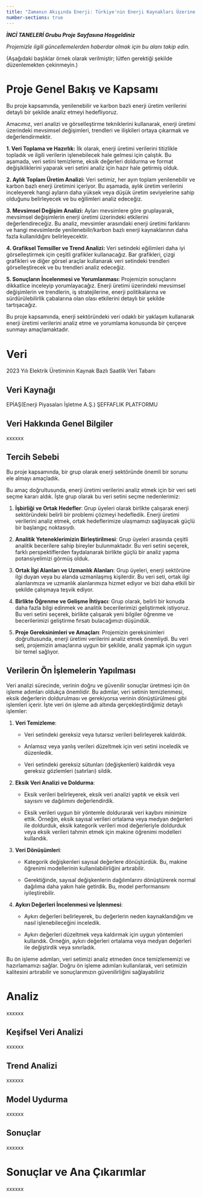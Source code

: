 ```yaml
---
title: "Zamanın Akışında Enerji: Türkiye'nin Enerji Kaynakları Üzerine Dinamik Bir Analiz"
number-sections: true
---
```


***İNCİ TANELERİ Grubu Proje Sayfasına Hoşgeldiniz***

*Projemizle ilgili güncellemelerden haberdar olmak için bu alanı takip edin.*

(Aşağıdaki başlıklar örnek olarak verilmiştir; lütfen gerektiği şekilde düzenlemekten çekinmeyin.)

# Proje Genel Bakış ve Kapsamı

Bu proje kapsamında, yenilenebilir ve karbon bazlı enerji üretim verilerini detaylı bir şekilde analiz etmeyi hedefliyoruz.

Amacımız, veri analizi ve görselleştirme tekniklerini kullanarak, enerji üretimi üzerindeki mevsimsel değişimleri, trendleri ve ilişkileri ortaya çıkarmak ve değerlendirmektir.

**1. Veri Toplama ve Hazırlık:** İlk olarak, enerji üretimi verilerini titizlikle topladık ve ilgili verilerin işlenebilecek hale gelmesi için çalıştık. Bu aşamada, veri setini temizleme, eksik değerleri doldurma ve format değişikliklerini yaparak veri setini analiz için hazır hale getirmiş olduk.

**2. Aylık Toplam Üretim Analizi:** Veri setimiz, her ayın toplam yenilenebilir ve karbon bazlı enerji üretimini içeriyor. Bu aşamada, aylık üretim verilerini inceleyerek hangi ayların daha yüksek veya düşük üretim seviyelerine sahip olduğunu belirleyecek ve bu eğilimleri analiz edeceğiz.

**3. Mevsimsel Değişim Analizi:** Ayları mevsimlere göre gruplayarak, mevsimsel değişimlerin enerji üretimi üzerindeki etkilerini değerlendireceğiz. Bu analiz, mevsimler arasındaki enerji üretimi farklarını ve hangi mevsimlerde yenilenebilir/karbon bazlı enerji kaynaklarının daha fazla kullanıldığını belirleyecektir.

**4. Grafiksel Temsiller ve Trend Analizi:** Veri setindeki eğilimleri daha iyi görselleştirmek için çeşitli grafikler kullanacağız. Bar grafikleri, çizgi grafikleri ve diğer görsel araçlar kullanarak veri setindeki trendleri görselleştirecek ve bu trendleri analiz edeceğiz.

**5. Sonuçların İncelenmesi ve Yorumlanması:** Projemizin sonuçlarını dikkatlice inceleyip yorumlayacağız. Enerji üretimi üzerindeki mevsimsel değişimlerin ve trendlerin, iş stratejilerine, enerji politikalarına ve sürdürülebilirlik çabalarına olan olası etkilerini detaylı bir şekilde tartışacağız.

Bu proje kapsamında, enerji sektöründeki veri odaklı bir yaklaşım kullanarak enerji üretimi verilerini analiz etme ve yorumlama konusunda bir çerçeve sunmayı amaçlamaktadır.

# Veri

2023 Yılı Elektrik Üretiminin Kaynak Bazlı Saatlik Veri Tabanı

## Veri Kaynağı

EPİAŞ(Enerji Piyasaları İşletme A.Ş.) ŞEFFAFLIK PLATFORMU

## Veri Hakkında Genel Bilgiler

xxxxxx

## Tercih Sebebi

Bu proje kapsamında, bir grup olarak enerji sektöründe önemli bir sorunu ele almayı amaçladık.

Bu amaç doğrultusunda, enerji üretimi verilerini analiz etmek için bir veri seti seçme kararı aldık. İşte grup olarak bu veri setini seçme nedenlerimiz:

1.  **İşbirliği ve Ortak Hedefler**: Grup üyeleri olarak birlikte çalışarak enerji sektöründeki belirli bir problemi çözmeyi hedefledik. Enerji üretimi verilerini analiz etmek, ortak hedeflerimize ulaşmamızı sağlayacak güçlü bir başlangıç noktasıydı.

2.  **Analitik Yeteneklerimizin Birleştirilmesi**: Grup üyeleri arasında çeşitli analitik becerilere sahip bireyler bulunmaktadır. Bu veri setini seçerek, farklı perspektiflerden faydalanarak birlikte güçlü bir analiz yapma potansiyelimizi görmüş olduk.

3.  **Ortak İlgi Alanları ve Uzmanlık Alanları**: Grup üyeleri, enerji sektörüne ilgi duyan veya bu alanda uzmanlaşmış kişilerdir. Bu veri seti, ortak ilgi alanlarımıza ve uzmanlık alanlarımıza hizmet ediyor ve bizi daha etkili bir şekilde çalışmaya teşvik ediyor.

4.  **Birlikte Öğrenme ve Gelişme İhtiyacı**: Grup olarak, belirli bir konuda daha fazla bilgi edinmek ve analitik becerilerimizi geliştirmek istiyoruz. Bu veri setini seçerek, birlikte çalışarak yeni bilgiler öğrenme ve becerilerimizi geliştirme fırsatı bulacağımızı düşündük.

5.  **Proje Gereksinimleri ve Amaçları**: Projemizin gereksinimleri doğrultusunda, enerji üretimi verilerini analiz etmek önemliydi. Bu veri seti, projemizin amaçlarına uygun bir şekilde, analiz yapmak için uygun bir temel sağlıyor.

## Verilerin Ön İşlemelerin Yapılması

Veri analizi sürecinde, verinin doğru ve güvenilir sonuçlar üretmesi için ön işleme adımları oldukça önemlidir. Bu adımlar, veri setinin temizlenmesi, eksik değerlerin doldurulması ve gerekiyorsa verinin dönüştürülmesi gibi işlemleri içerir. İşte veri ön işleme adı altında gerçekleştirdiğimiz detaylı işlemler:

1.  **Veri Temizleme**:

    -   Veri setindeki gereksiz veya tutarsız verileri belirleyerek kaldırdık.

    -   Anlamsız veya yanlış verileri düzeltmek için veri setini inceledik ve düzenledik.

    -   Veri setindeki gereksiz sütunları (değişkenleri) kaldırdık veya gereksiz gözlemleri (satırları) sildik.

2.  **Eksik Veri Analizi ve Doldurma**:

    -   Eksik verileri belirleyerek, eksik veri analizi yaptık ve eksik veri sayısını ve dağılımını değerlendirdik.

    -   Eksik verileri uygun bir yöntemle doldurarak veri kaybını minimize ettik. Örneğin, eksik sayısal verileri ortalama veya medyan değerleri ile doldurduk, eksik kategorik verileri mod değerleriyle doldurduk veya eksik verileri tahmin etmek için makine öğrenimi modelleri kullandık.

3.  **Veri Dönüşümleri**:

    -   Kategorik değişkenleri sayısal değerlere dönüştürdük. Bu, makine öğrenimi modellerinin kullanılabilirliğini artırabilir.

    -   Gerektiğinde, sayısal değişkenlerin dağılımlarını dönüştürerek normal dağılıma daha yakın hale getirdik. Bu, model performansını iyileştirebilir.

4.  **Aykırı Değerleri İncelenmesi ve İşlenmesi**:

    -   Aykırı değerleri belirleyerek, bu değerlerin neden kaynaklandığını ve nasıl işlenebileceğini inceledik.

    -   Aykırı değerleri düzeltmek veya kaldırmak için uygun yöntemleri kullandık. Örneğin, aykırı değerleri ortalama veya medyan değerleri ile değiştirdik veya sınırladık.

Bu ön işleme adımları, veri setimizi analiz etmeden önce temizlememizi ve hazırlamamızı sağlar. Doğru ön işleme adımları kullanılarak, veri setimizin kalitesini artırabilir ve sonuçlarımızın güvenilirliğini sağlayabiliriz

# Analiz

xxxxxx

## Keşifsel Veri Analizi

xxxxxx

## Trend Analizi

xxxxxx

## Model Uydurma

xxxxxx

## Sonuçlar

xxxxxx

# Sonuçlar ve Ana Çıkarımlar

xxxxxx
